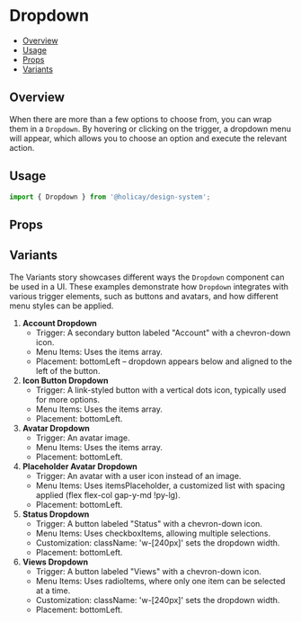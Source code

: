 

<Meta of={DropdownStories} />

# Dropdown

- [Overview](#overview)
- [Usage](#usage)
- [Props](#props)
- [Variants](#variants)

## Overview

When there are more than a few options to choose from, you can wrap them in a `Dropdown`. By hovering or clicking on the trigger, a dropdown menu will appear, which allows you to choose an option and execute the relevant action.

## Usage

```js
import { Dropdown } from '@holicay/design-system';
```

<Canvas of={DropdownStories.Base} layout="centered" />

## Props

<Controls />

## Variants

The Variants story showcases different ways the `Dropdown` component can be used in a UI. These examples demonstrate how `Dropdown` integrates with various trigger elements, such as buttons and avatars, and how different menu styles can be applied.

1. **Account Dropdown**
    - Trigger: A secondary button labeled "Account" with a chevron-down icon.
    - Menu Items: Uses the items array.
    - Placement: bottomLeft – dropdown appears below and aligned to the left of the button.
2. **Icon Button Dropdown**
    - Trigger: A link-styled button with a vertical dots icon, typically used for more options.
    - Menu Items: Uses the items array.
    - Placement: bottomLeft.
3. **Avatar Dropdown**
    - Trigger: An avatar image.
    - Menu Items: Uses the items array.
    - Placement: bottomLeft.
4. **Placeholder Avatar Dropdown**
    - Trigger: An avatar with a user icon instead of an image.
    - Menu Items: Uses itemsPlaceholder, a customized list with spacing applied (flex flex-col gap-y-md !py-lg).
    - Placement: bottomLeft.
5.  **Status Dropdown**
    - Trigger: A button labeled "Status" with a chevron-down icon.
    - Menu Items: Uses checkboxItems, allowing multiple selections.
    - Customization: className: 'w-[240px]' sets the dropdown width.
    - Placement: bottomLeft.
6. **Views Dropdown**
    - Trigger: A button labeled "Views" with a chevron-down icon.
    - Menu Items: Uses radioItems, where only one item can be selected at a time.
    - Customization: className: 'w-[240px]' sets the dropdown width.
    - Placement: bottomLeft.

<Canvas of={DropdownStories.Variants} layout="fullscreen" />
